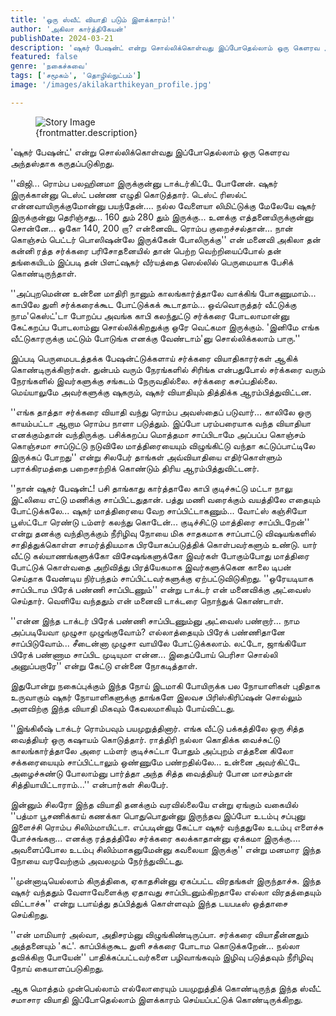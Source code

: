 ```yaml
---
title: 'ஒரு ஸ்வீட் வியாதி படும் இளக்காரம்!'
author: 'அகிலா கார்த்திகேயன்'
publishDate: 2024-03-21
description: 'ஷுகர் பேஷன்ட் என்று சொல்லிக்கொள்வது இப்போதெல்லாம் ஒரு கெளரவ அந்தஸ்தாக கருதப்படுகிறது...'
featured: false
genre: 'நகைச்சுவை'
tags: ['சமூகம்', 'தொழில்நுட்பம்']
image: '/images/akilakarthikeyan_profile.jpg'

---
```

<figure>
  <img src={frontmatter.image} alt="Story Image" class="w-full rounded-lg shadow-lg" />
  <figcaption class="text-gray-600 text-sm mt-2">{frontmatter.description}</figcaption>
</figure>

'ஷுகர் பேஷன்ட்' என்று சொல்லிக்கொள்வது இப்போதெல்லாம் ஒரு கெளரவ அந்தஸ்தாக கருதப்படுகிறது.

''விஜி... ரொம்ப பலஹினமா இருக்குன்னு டாக்டர்கிட்டே போனேன். ஷுகர் இருக்கான்னு டெஸ்ட் பண்ண எழுதி கொடுத்தார். டெஸ்ட் ரிஸல்ட் என்னவாயிருக்குமோன்னு பயந்தேன்.... நல்ல வேளையா லிமிட்டுக்கு மேலேயே ஷுகர் இருக்குன்னு தெரிஞ்சது... 160 தும் 280 தும் இருக்கு... உனக்கு எத்தனையிருக்குன்னு சொன்னே... ஓகோ 140, 200 றா? என்னைவிட ரொம்ப குறைச்சல்தான்... நான் கொஞ்சம் பெட்டர் பொஸிஷன்லே இருக்கேன் போலிருக்கு'' என் மனைவி அகிலா தன் கன்னி ரத்த சர்க்கரை பரிசோதனையில் தான் பெற்ற வெற்றியைப்போல் தன் தங்கையிடம் இப்படி தன் பிளட்ஷுகர் வீர்யத்தை ​ஸெல்லில் பெருமையாக பேசிக் கொண்டிருந்தாள்.

''அப்புறமென்ன உன்னை மாதிரி நானும் காலங்கார்த்தாலே வாக்கிங் போகணுமாம்... காபிலே துளி சர்க்கரைக்கூட போட்டுக்கக் கூடாதாம்... ஒவ்வொருத்தர் வீட்டுக்கு நாம'கெஸ்ட்'டா போறப்ப அவங்க காபி கலந்துட்டு சர்க்கரை போடலாமான்னு கேட்கறப்ப போடலாம்னு சொல்லிக்கிறதுக்கு ஒரே வெட்கமா இருக்கும். 'இனிமே எங்க வீட்டுகாரருக்கு மட்டும் போடுங்க எனக்கு வேண்டாம்'னு சொல்லிக்கலாம் பாரு.''

இப்படி பெருமைபடத்தக்க பேஷன்ட்டுக்களாய் சர்க்கரை வியாதிகாரர்கள் ஆகிக் கொண்டிருக்கிறார்கள். துன்பம் வரும் நேரங்களில் சிரிங்க என்பதுபோல் சர்க்கரை வரும் நேரங்களில் இவர்களுக்கு சங்கடம் நேருவதில்லை. சர்க்கரை கசப்பதில்லை. மெய்யாலுமே அவர்களுக்கு ஷுகரும், ஷுகர் வியாதியும் தித்திக்க ஆரம்பித்துவிட்டன.

''எங்க தாத்தா சர்க்கரை வியாதி வந்து ரொம்ப அவஸ்தைப் படுவார்... காலிலே ஒரு காயம்பட்டா ஆறாம ரொம்ப நாளா படுத்தும். இப்போ பரம்பரையாக வந்த வியாதியா எனக்கும்தான் வந்திருக்கு. பசிக்கறப்ப மொத்தமா சாப்பிடாமே அப்பப்ப கொஞ்சம் கொஞ்சமா சாப்டுட்டு நடுவிலே மாத்திரையையும் விழுங்கிட்டு வந்தா கட்டுப்பாட்டிலே இருக்கப் போறது'' என்று சிலபேர் தாங்கள் அவ்வியாதியை எதிர்கொள்ளும் பராக்கிரமத்தை பறைசாற்றிக் கொண்டும் திரிய ஆரம்பித்துவிட்டனர்.

''நான் ஷுகர் பேஷன்ட்! பசி தாங்காது கார்த்தாலே காபி குடிச்சுட்டு மட்டா நாலு இட்லியை எட்டு மணிக்கு சாப்பிட்டதுதான். பத்து மணி வரைக்கும் வயத்திலே எதையும் போட்டுக்கலே... ஷுகர் மாத்திரையை வேற சாப்பிட்டாகணும்... வோட்ஸ் கஞ்சியோ பூஸ்ட்டோ ரெண்டு டம்ளர் கலந்து கொடேன்... குடிச்சிட்டு மாத்திரை சாப்பிடறேன்'' என்று தனக்கு வந்திருக்கும் நீரிழிவு நோயை மிக சாதகமாக சாப்பாட்டு விஷயங்களில் சாதித்துக்கொள்ள சாமர்த்தியமாக பிரயோகப்படுத்திக் கொள்பவர்களும் உண்டு. யார் வீட்டு கல்யாணங்களுக்கோ விசேஷங்களுக்கோ இவர்கள் போகும்போது மாத்திரை போட்டுக் கொள்வதை அறிவித்து பிரத்யேகமாக இவர்களுக்கென காலை டிபன் செய்தாக வேண்டிய நிர்பந்தம் சாப்பிட்டவர்களுக்கு ஏற்பட்டுவிடுகிறது.
''ஒரேயடியாக சாப்பிடாம பிரேக் பண்ணி சாப்பிடணும்'' என்று டாக்டர் என் மனைவிக்கு அட்வைஸ் செய்தார். வெளியே வந்ததும் என் மனைவி டாக்டரை நொந்துக் கொண்டாள்.

''என்ன இந்த டாக்டர் பிரேக் பண்ணி சாப்பிடணும்னு அட்வைஸ் பண்றார்... நாம அப்படியேவா முழுசா முழுங்குவோம்? எல்லாத்தையும் பிரேக் பண்ணிதானே சாப்பிடுவோம்... சீடைன்னா முழுசா வாயிலே போட்டுக்கலாம். லட்டோ, ஜாங்கியோ பிரேக் பண்ணாம சாப்பிட முடியுமா என்ன... இதைப்போய் பெரிசா சொல்லி அனுப்பறாரே'' என்று கேட்டு என்னை நோகடித்தாள்.

இதுபோன்று நகைப்புக்கும் இந்த நோய் இடமாகி போயிருக்க பல நோயாளிகள் புதிதாக உருவாகும் ஷுகர் நோயாளிகளுக்கு தாங்களே இலவச பிரிஸ்கிரிப்ஷன் சொல்லும் அளவிற்கு இந்த வியாதி மிகவும் கேவலமாகியும் போய்விட்டது.

''இங்கிலீஷ் டாக்டர் ரொம்பவும் பயமுறுத்தினார். எங்க வீட்டு பக்கத்திலே ஒரு சித்த வைத்தியர் ஒரு கஷாயம் கொடுத்தார். ராத்திரி நல்லா கொதிக்க வைச்சுட்டு காலங்கார்த்தாலே அரை டம்ளர் குடிச்சுட்டா போதும் அப்புறம் எத்தனை கிலோ சக்கரையையும் சாப்பிட்டாலும் ஒண்ணுமே பண்றதில்லே... உன்னை அவர்கிட்டே அழைச்சுண்டு போலாம்னு பார்த்தா அந்த சித்த வைத்தியர் போன மாசம்தான் சித்தியாயிட்டாராம்...'' என்பார்கள் சிலபேர்.

இன்னும் சிலரோ இந்த வியாதி தனக்கும் வரவில்லையே என்று ஏங்கும் வகையில் ''பத்மா பூசணிக்காய் கணக்கா பொதுபொதுன்னு இருந்தவ இப்போ உடம்பு சப்புனு இளைச்சி ரொம்ப சிலிம்மாயிட்டா. எப்படின்னு கேட்டா ஷுகர் வந்ததுலே உடம்பு எளைச்சு போச்சுங்கறா... எனக்கு ரத்தத்திலே சர்க்கரை கலக்காதான்னு ஏக்கமா இருக்கு.... அவளைப்போல உடம்பு சிலிம்மாகனுமேன்னு கவலையா இருக்கு'' என்று மனமார இந்த நோயை வரவேற்கும் அவலமும் நேர்ந்துவிட்டது.

''முன்னாடியெல்லாம் கிருத்திகை, ஏகாதசின்னு ஏகப்பட்ட விரதங்கள் இருந்தாச்சு. இந்த ஷுகர் வந்ததும் வேளாவேளைக்கு ஏதாவது சாப்பிடனும்கிறதாலே எல்லா விரதத்தையும் விட்டாச்சு'' என்று டபாய்த்து தப்பித்துக் கொள்ளவும் இந்த டயபடீஸ் ஒத்தாசை செய்கிறது.

''என் மாமியார் அல்வா, அதிசரம்னு விழுங்கிண்டிருப்பா. சர்க்கரை வியாதீன்னதும் அத்தனையும் 'கட்'. காப்பிக்குகூட துளி சக்கரை போடாம கொடுக்கறேன்... நல்லா தவிக்கிறா போயேன்'' பாதிக்கப்பட்டவர்களை பழிவாங்கவும் இழிவு படுத்தவும் நீரிழிவு நோய் கையாளப்படுகிறது.

ஆக மொத்தம் முன்பெல்லாம் எல்லோரையும் பயமுறுத்திக் கொண்டிருந்த இந்த ஸ்வீட் சமாசார வியாதி இப்போதெல்லாம் இளக்காரம் செய்யப்பட்டுக் கொண்டிருக்கிறது.
